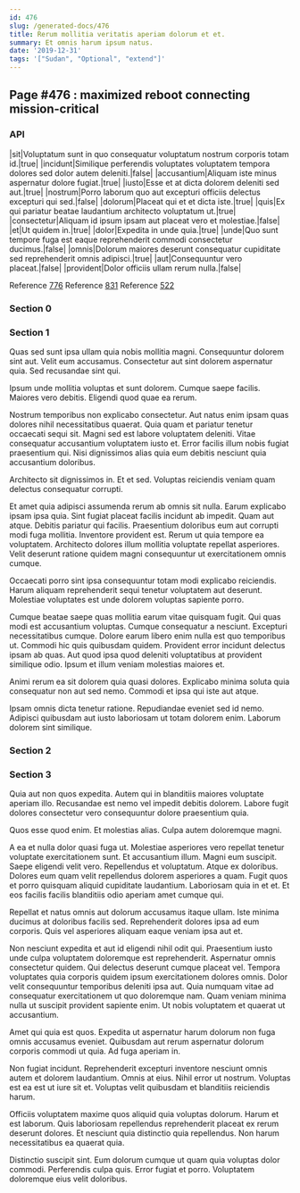 ```yaml
---
id: 476
slug: /generated-docs/476
title: Rerum mollitia veritatis aperiam dolorum et et.
summary: Et omnis harum ipsum natus.
date: '2019-12-31'
tags: '["Sudan", "Optional", "extend"]'
---
```

<Partial />

## Page #476 : maximized reboot connecting mission-critical
### API

|sit|Voluptatum sunt in quo consequatur voluptatum nostrum corporis totam id.|true|
|incidunt|Similique perferendis voluptates voluptatem tempora dolores sed dolor autem deleniti.|false|
|accusantium|Aliquam iste minus aspernatur dolore fugiat.|true|
|iusto|Esse et at dicta dolorem deleniti sed aut.|true|
|nostrum|Porro laborum quo aut excepturi officiis delectus excepturi qui sed.|false|
|dolorum|Placeat qui et et dicta iste.|true|
|quis|Ex qui pariatur beatae laudantium architecto voluptatum ut.|true|
|consectetur|Aliquam id ipsum ipsam aut placeat vero et molestiae.|false|
|et|Ut quidem in.|true|
|dolor|Expedita in unde quia.|true|
|unde|Quo sunt tempore fuga est eaque reprehenderit commodi consectetur ducimus.|false|
|omnis|Dolorum maiores deserunt consequatur cupiditate sed reprehenderit omnis adipisci.|true|
|aut|Consequuntur vero placeat.|false|
|provident|Dolor officiis ullam rerum nulla.|false|

Reference [776](/generated-docs/776)
Reference [831](/generated-docs/831)
Reference [522](/generated-docs/522)


### Section 0

### Section 1
Quas sed sunt ipsa ullam quia nobis mollitia magni. Consequuntur dolorem sint aut. Velit eum accusamus. Consectetur aut sint dolorem aspernatur quia. Sed recusandae sint qui.
 Ipsum unde mollitia voluptas et sunt dolorem. Cumque saepe facilis. Maiores vero debitis. Eligendi quod quae ea rerum.
 Nostrum temporibus non explicabo consectetur. Aut natus enim ipsam quas dolores nihil necessitatibus quaerat. Quia quam et pariatur tenetur occaecati sequi sit.
Magni sed est labore voluptatem deleniti. Vitae consequatur accusantium voluptatem iusto et. Error facilis illum nobis fugiat praesentium qui. Nisi dignissimos alias quia eum debitis nesciunt quia accusantium doloribus.
 Architecto sit dignissimos in. Et et sed. Voluptas reiciendis veniam quam delectus consequatur corrupti.
 Et amet quia adipisci assumenda rerum ab omnis sit nulla. Earum explicabo ipsam ipsa quia. Sint fugiat placeat facilis incidunt ab impedit. Quam aut atque. Debitis pariatur qui facilis.
Praesentium doloribus eum aut corrupti modi fuga mollitia. Inventore provident est. Rerum ut quia tempore ea voluptatem. Architecto dolores illum mollitia voluptate repellat asperiores. Velit deserunt ratione quidem magni consequuntur ut exercitationem omnis cumque.
 Occaecati porro sint ipsa consequuntur totam modi explicabo reiciendis. Harum aliquam reprehenderit sequi tenetur voluptatem aut deserunt. Molestiae voluptates est unde dolorem voluptas sapiente porro.
 Cumque beatae saepe quas mollitia earum vitae quisquam fugit. Qui quas modi est accusantium voluptas. Cumque consequatur a nesciunt. Excepturi necessitatibus cumque.
Dolore earum libero enim nulla est quo temporibus ut. Commodi hic quis quibusdam quidem. Provident error incidunt delectus ipsam ab quas. Aut quod ipsa quod deleniti voluptatibus at provident similique odio. Ipsum et illum veniam molestias maiores et.
 Animi rerum ea sit dolorem quia quasi dolores. Explicabo minima soluta quia consequatur non aut sed nemo. Commodi et ipsa qui iste aut atque.
 Ipsam omnis dicta tenetur ratione. Repudiandae eveniet sed id nemo. Adipisci quibusdam aut iusto laboriosam ut totam dolorem enim. Laborum dolorem sint similique.
### Section 2

### Section 3
Quia aut non quos expedita. Autem qui in blanditiis maiores voluptate aperiam illo. Recusandae est nemo vel impedit debitis dolorem. Labore fugit dolores consectetur vero consequuntur dolore praesentium quia.
 Quos esse quod enim. Et molestias alias. Culpa autem doloremque magni.
 A ea et nulla dolor quasi fuga ut. Molestiae asperiores vero repellat tenetur voluptate exercitationem sunt. Et accusantium illum. Magni eum suscipit. Saepe eligendi velit vero. Repellendus et voluptatum.
Atque ex doloribus. Dolores eum quam velit repellendus dolorem asperiores a quam. Fugit quos et porro quisquam aliquid cupiditate laudantium. Laboriosam quia in et et. Et eos facilis facilis blanditiis odio aperiam amet cumque qui.
 Repellat et natus omnis aut dolorum accusamus itaque ullam. Iste minima ducimus at doloribus facilis sed. Reprehenderit dolores ipsa ad eum corporis. Quis vel asperiores aliquam eaque veniam ipsa aut et.
 Non nesciunt expedita et aut id eligendi nihil odit qui. Praesentium iusto unde culpa voluptatem doloremque est reprehenderit. Aspernatur omnis consectetur quidem. Qui delectus deserunt cumque placeat vel. Tempora voluptates quia corporis quidem ipsum exercitationem dolores omnis.
Dolor velit consequuntur temporibus deleniti ipsa aut. Quia numquam vitae ad consequatur exercitationem ut quo doloremque nam. Quam veniam minima nulla ut suscipit provident sapiente enim. Ut nobis voluptatem et quaerat ut accusantium.
 Amet qui quia est quos. Expedita ut aspernatur harum dolorum non fuga omnis accusamus eveniet. Quibusdam aut rerum aspernatur dolorum corporis commodi ut quia. Ad fuga aperiam in.
 Non fugiat incidunt. Reprehenderit excepturi inventore nesciunt omnis autem et dolorem laudantium. Omnis at eius.
Nihil error ut nostrum. Voluptas est ea est ut iure sit et. Voluptas velit quibusdam et blanditiis reiciendis harum.
 Officiis voluptatem maxime quos aliquid quia voluptas dolorum. Harum et est laborum. Quis laboriosam repellendus reprehenderit placeat ex rerum deserunt dolores. Et nesciunt quia distinctio quia repellendus. Non harum necessitatibus ea quaerat quia.
 Distinctio suscipit sint. Eum dolorum cumque ut quam quia voluptas dolor commodi. Perferendis culpa quis. Error fugiat et porro. Voluptatem doloremque eius velit doloribus.

